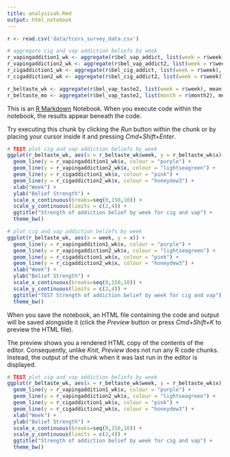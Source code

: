 ```yaml
---
title: analysisak.Rmd
output: html_notebook
---
```


```r
r <- read.csv('data/tcors_survey_data.csv')

# aggregate cig and vap addiction beliefs by week
r_vapingaddition1_wk <- aggregate(r$bel_vap_addict, list(week = r$week), mean, na.rm=T)
r_vapingaddiction2_wk <- aggregate(r$bel_vap_addict2, list(week = r$week), mean, na.rm=T)
r_cigaddiction1_wk <- aggregate(r$bel_cig_addict, list(week = r$week), mean, na.rm=T)
r_cigaddiction2_wk <- aggregate(r$bel_cig_addict2, list(week = r$week), mean, na.rm=T)

r_beltaste_wk <- aggregate(r$bel_vap_taste2, list(week = r$week), mean, na.rm=T)
r_beltaste_mo <- aggregate(r$bel_vap_taste2, list(month = r$month2), mean, na.rm=T)
```

This is an [R Markdown](http://rmarkdown.rstudio.com) Notebook. When you execute code within the notebook, the results appear beneath the code. 

Try executing this chunk by clicking the *Run* button within the chunk or by placing your cursor inside it and pressing *Cmd+Shift+Enter*. 

```r
# TEST plot cig and vap addiction beliefs by week
ggplot(r_beltaste_wk, aes(x = r_beltaste_wk$week, y = r_beltaste_wk$x)) +
  geom_line(y = r_vapingaddition1_wk$x, colour = "purple") + 
  geom_line(y = r_vapingaddiction2_wk$x, colour = "lightseagreen") +
  geom_line(y = r_cigaddiction1_wk$x, colour = "pink") +
  geom_line(y = r_cigaddiction2_wk$x, colour = "honeydew3") +
  xlab("Week") +
  ylab("Belief Strength") +
  scale_x_continuous(breaks=seq(0,150,10)) +
  scale_y_continuous(limits = c(2,4)) +
  ggtitle("Strength of addiction belief by week for cig and vap") +
  theme_bw()
```

```r
# plot cig and vap addiction beliefs by week
ggplot(r_beltaste_wk, aes(x = week, y = x)) +
  geom_line(y = r_vapingaddition1_wk$x, colour = "purple") + 
  geom_line(y = r_vapingaddiction2_wk$x, colour = "lightseagreen") +
  geom_line(y = r_cigaddiction1_wk$x, colour = "pink") +
  geom_line(y = r_cigaddiction2_wk$x, colour = "honeydew3") +
  xlab("Week") +
  ylab("Belief Strength") +
  scale_x_continuous(breaks=seq(0,150,10)) +
  scale_y_continuous(limits = c(2,4)) +
  ggtitle("TEST Strength of addiction belief by week for cig and vap") +
  theme_bw()
```


When you save the notebook, an HTML file containing the code and output will be saved alongside it (click the *Preview* button or press *Cmd+Shift+K* to preview the HTML file). 


The preview shows you a rendered HTML copy of the contents of the editor. Consequently, unlike *Knit*, *Preview* does not run any R code chunks. Instead, the output of the chunk when it was last run in the editor is displayed.

```r
# TEST plot cig and vap addiction beliefs by week
ggplot(r_beltaste_wk, aes(x = r_beltaste_wk$week, y = r_beltaste_wk$x)) +
  geom_line(y = r_vapingaddition1_wk$x, colour = "purple") + 
  geom_line(y = r_vapingaddiction2_wk$x, colour = "lightseagreen") +
  geom_line(y = r_cigaddiction1_wk$x, colour = "pink") +
  geom_line(y = r_cigaddiction2_wk$x, colour = "honeydew3") +
  xlab("Week") +
  ylab("Belief Strength") +
  scale_x_continuous(breaks=seq(0,150,10)) +
  scale_y_continuous(limits = c(2,4)) +
  ggtitle("Strength of addiction belief by week for cig and vap") +
  theme_bw()
```
